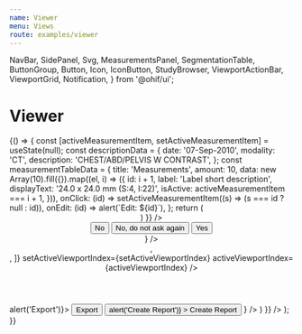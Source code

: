 ```yaml
---
name: Viewer
menu: Views
route: examples/viewer
---
```


  NavBar,
  SidePanel,
  Svg,
  MeasurementsPanel,
  SegmentationTable,
  ButtonGroup,
  Button,
  Icon,
  IconButton,
  StudyBrowser,
  ViewportActionBar,
  ViewportGrid,
  Notification,
} from '@ohif/ui';



# Viewer

<Playground>
  {() => {
    const [activeMeasurementItem, setActiveMeasurementItem] = useState(null);
    const descriptionData = {
      date: '07-Sep-2010',
      modality: 'CT',
      description: 'CHEST/ABD/PELVIS W CONTRAST',
    };
    const measurementTableData = {
      title: 'Measurements',
      amount: 10,
      data: new Array(10).fill({}).map((el, i) => ({
        id: i + 1,
        label: 'Label short description',
        displayText: '24.0 x 24.0 mm (S:4, I:22)',
        isActive: activeMeasurementItem === i + 1,
      })),
      onClick: (id) => setActiveMeasurementItem((s) => (s === id ? null : id)),
      onEdit: (id) => alert(`Edit: ${id}`),
    };
    return (
      <div>
        <Header />
        <div
          className="flex flex-row flex-no-wrap flex-1 items-stretch overflow-hidden w-full"
          style={{ height: 'calc(100vh - 57px' }}
        >
          <SidePanel
            side="left"
            defaultComponentOpen='studies'
            childComponents={{
              iconName: 'group-layers',
              iconLabel: 'Studies',
              label: 'Studies',
              name: 'studies',
              content: (
                <StudyBrowser tabs={tabs} />
              )
            }}
          />
          <div className="flex flex-col flex-1 h-full pb-2">
            <div className="flex flex-2 w-100 border-b border-transparent h-12">
              <ViewportToolbar />
            </div>
            <div className="flex flex-1 h-full overflow-hidden bg-black items-center justify-center">
              <ViewportGrid
                rows={1}
                cols={2}
                viewportContents={[
                  <div className="flex flex-col h-full">
                    <ViewportActionBar isTracked modality="CT" />
                    <Notification
                      text="Track all measurement for this series?"
                      type="info"
                      actionButtons={
                        <div>
                          <Button>No</Button>
                          <Button className="ml-2">No, do not ask again</Button>
                          <Button className="ml-2" color="primary">
                            Yes
                          </Button>
                        </div>
                      }
                    />
                  </div>,
                  <div className="flex flex-col h-full">
                    <ViewportActionBar isTracked={false} modality="CT" />
                  </div>,
                ]}
                setActiveViewportIndex={setActiveViewportIndex}
                activeViewportIndex={activeViewportIndex}
              />
            </div>
          </div>
          <SidePanel
            side="right"
            defaultComponentOpen="measurements"
            childComponents={{
              iconName: 'list-bullets',
              iconLabel: 'Measure',
              label: 'Measurements',
              name: 'measurements',
              content: (
                <MeasurementsPanel
                  descriptionData={descriptionData}
                  measurementTableData={measurementTableData}
                  actionButtons={
                    <React.Fragment>
                      <ButtonGroup onClick={() => alert('Export')}>
                        <Button
                          className="text-white border-primary-main bg-black text-base py-2 px-2"
                          size="initial"
                          color="inherit"
                        >
                          Export
                        </Button>
                        <IconButton
                          className="bg-black border-primary-main px-2 text-white px-2"
                          color="inherit"
                          size="initial"
                        >
                          <Icon name="arrow-down" />
                        </IconButton>
                      </ButtonGroup>
                      <Button
                        className="text-white border border-primary-main bg-black text-base py-2 px-2 ml-2"
                        variant="outlined"
                        size="initial"
                        color="inherit"
                        onClick={() => alert('Create Report')}
                      >
                        Create Report
                      </Button>
                    </React.Fragment>
                  }
                />
              )
            }}
          />
        </div>
      </div>
    );
  }}
</Playground>
